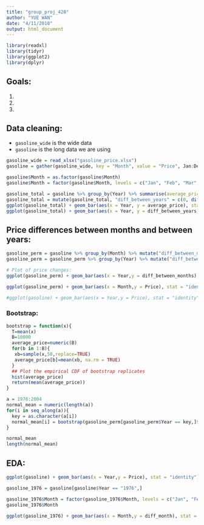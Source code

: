 ```yaml
---
title: "group_proj_428"
author: "YUE WAN"
date: "4/11/2018"
output: html_document
---
```


```r
library(readxl)
library(tidyr)
library(ggplot2)
library(dplyr)
```

## Goals:

1. 
2. 
3. 


## Data cleaning:

- `gasoline_wide` is the wide data
- `gasoline` is the long data we are using

```r
gasoline_wide = read_xlsx("gasoline_price.xlsx")
gasoline = gather(gasoline_wide, key = "Month", value = "Price", Jan:Dec)

gasoline$Month = as.factor(gasoline$Month)
gasoline$Month = factor(gasoline$Month, levels = c("Jan", "Feb", "Mar", "Apr", "May", "Jun", "Jul", "Aug", "Sep", "Oct", "Nov", "Dec"))
```


```r
gasoline_total = gasoline %>% group_by(Year) %>% summarise(average_price = mean(Price, na.rm = TRUE))
gasoline_total = mutate(gasoline_total, "diff_between_years" = c(0, diff(average_price)))
ggplot(gasoline_total) + geom_bar(aes(x = Year, y = average_price), stat = "identity")
ggplot(gasoline_total) + geom_bar(aes(x = Year, y = diff_between_years), stat = "identity")
```





## Price differences between months and between years:

```r
gasoline_perm = gasoline %>% group_by(Month) %>% mutate("diff_between_months" = c(NA, diff(Price)))
gasoline_perm = gasoline_perm %>% group_by(Year) %>% mutate("diff_between_years" = c(NA, diff(Price)))

# Plot of price changes:
ggplot(gasoline_perm) + geom_bar(aes(x = Year,y = diff_between_months), stat = "identity") + facet_wrap("Month") + theme(axis.text.x = element_text(angle = 60, hjust = 1))

ggplot(gasoline_perm) + geom_bar(aes(x = Month,y = Price), stat = "identity") + facet_wrap("Year") + theme(axis.text.x = element_text(angle = 60, hjust = 1))

#ggplot(gasoline) + geom_bar(aes(x = Year,y = Price), stat = "identity") + facet_wrap("Month") + theme(axis.text.x = element_text(angle = 60, hjust = 1))
```



### Bootstrap:

```r
bootstrap = function(x){
  T=mean(x)
  B=10000
  average_price=numeric(B)
  for(b in 1:B){
   xb=sample(x,50,replace=TRUE)
   average_price[b]=mean(xb, na.rm = TRUE)
  }
  ## Plot the empirical CDF of bootstrap replicates
  hist(average_price)
  return(mean(average_price))
}

a = 1976:2004
normal_mean = numeric(length(a))
for(i in seq_along(a)){
  key = as.character(a[i])
  normal_mean[i] = bootstrap(gasoline_perm[gasoline_perm$Year == key,]$Price)
}

normal_mean
length(normal_mean)
```



## EDA:

```r
ggplot(gasoline) + geom_bar(aes(x = Year,y = Price), stat = "identity") + facet_wrap("Month") + theme(axis.text.x = element_text(angle = 60, hjust = 1))
```


```r
gasoline_1976 = gasoline[gasoline$Year == "1976",]

gasoline_1976$Month = factor(gasoline_1976$Month, levels = c("Jan", "Feb", "Mar", "Apr", "May", "Jun", "Jul", "Aug", "Sep", "Oct", "Nov", "Dec"))
gasoline_1976$Month

ggplot(gasoline_1976) + geom_bar(aes(x = Month,y = diff_month), stat = "identity")
```

